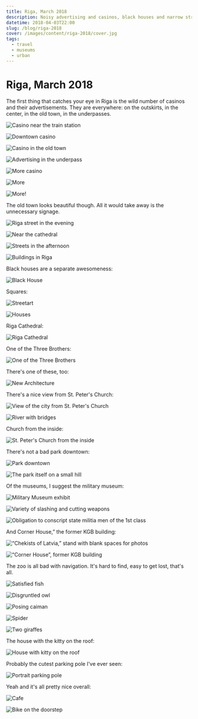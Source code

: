 ```yaml
---
title: Riga, March 2018
description: Noisy advertising and casinos, black houses and narrow streets, the Riga Cathedral and not bad modern architecture, the military museum and the former KGB building, the house with the kitty on the roof and the cutest pole.
datetime: 2018-04-03T22:00
slug: /blog/riga-2018
cover: /images/content/riga-2018/cover.jpg
tags:
  - travel
  - museums
  - urban
---
```


# Riga, March 2018

The first thing that catches your eye in Riga is the wild number of casinos and their advertisements. They are everywhere: on the outskirts, in the center, in the old town, in the underpasses.

![Casino near the train station](/images/content/riga-2018/1.jpg)

![Downtown casino](/images/content/riga-2018/2.jpg)

![Casino in the old town](/images/content/riga-2018/3.jpg)

![Advertising in the underpass](/images/content/riga-2018/4.jpg)

![More casino](/images/content/riga-2018/5.jpg)

![More](/images/content/riga-2018/6.jpg)

![More!](/images/content/riga-2018/7.jpg)

The old town looks beautiful though. All it would take away is the unnecessary signage.

![Riga street in the evening](/images/content/riga-2018/cover.jpg)

![Near the cathedral](/images/content/riga-2018/9.jpg)

![Streets in the afternoon](/images/content/riga-2018/10.jpg)

![Buildings in Riga](/images/content/riga-2018/11.jpg)

Black houses are a separate awesomeness:

![Black House](/images/content/riga-2018/12.jpg)

Squares:

![Streetart](/images/content/riga-2018/13.jpg)

![Houses](/images/content/riga-2018/14.jpg)

Riga Cathedral:

![Riga Cathedral](/images/content/riga-2018/15.jpg)

One of the Three Brothers:

![One of the Three Brothers](/images/content/riga-2018/16.jpg)

There's one of these, too:

![New Architecture](/images/content/riga-2018/17.jpg)

There's a nice view from St. Peter's Church:

![View of the city from St. Peter's Church](/images/content/riga-2018/18.jpg)

![River with bridges](/images/content/riga-2018/19.jpg)

Church from the inside:

![St. Peter's Church from the inside](/images/content/riga-2018/20.jpg)

There's not a bad park downtown:

![Park downtown](/images/content/riga-2018/21.jpg)

![The park itself on a small hill](/images/content/riga-2018/22.jpg)

Of the museums, I suggest the military museum:

![Military Museum exhibit](/images/content/riga-2018/23.jpg)

![Variety of slashing and cutting weapons](/images/content/riga-2018/24.jpg)

![Obligation to conscript state militia men of the 1st class](/images/content/riga-2018/25.jpg)

And Corner House,” the former KGB building:

![“Chekists of Latvia,” stand with blank spaces for photos](/images/content/riga-2018/26.jpg)

![“Corner House”, former KGB building](/images/content/riga-2018/27.jpg)

The zoo is all bad with navigation. It's hard to find, easy to get lost, that's all.

![Satisfied fish](/images/content/riga-2018/28.jpg)

![Disgruntled owl](/images/content/riga-2018/29.jpg)

![Posing caiman](/images/content/riga-2018/30.jpg)

![Spider](/images/content/riga-2018/31.jpg)

![Two giraffes](/images/content/riga-2018/32.jpg)

The house with the kitty on the roof:

![House with kitty on the roof](/images/content/riga-2018/33.jpg)

Probably the cutest parking pole I've ever seen:

![Portrait parking pole](/images/content/riga-2018/34.jpg)

Yeah and it's all pretty nice overall:

![Cafe](/images/content/riga-2018/35.jpg)

![Bike on the doorstep](/images/content/riga-2018/36.jpg)
